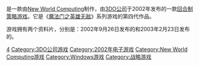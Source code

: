 {{noteTA
| G1=Games
| G2=Might&Magic
}}
{{Infobox VG
| title=魔法门之英雄无敌IV
| image = File:Heroes of Might and Magic IV.jpg
| caption = 魔法门之英雄无敌IV游戏封面
| developer = [[New_World_Computing|New World Computing]]
| publisher = [[3DO公司|3DO公司]]
| designer = [[Gus_Smedstad|Gus Smedstad]]
| released = {{vgrelease|NA|2002年3月28日|德国|2002年4月25日}}
| genre = [[回合制策略游戏|回合制策略游戏]]
| modes = [[单人电子游戏|单人]]、[[多人电子游戏|多人]]
| platforms = [[Microsoft_Windows|Microsoft Windows]]、[[Mac_OS_X|Mac OS X]]
}}

{{vgname|魔法门之英雄无敌IV|en=Heroes of Might and Magic IV}}是一款由[[New_World_Computing|New World Computing]]制作，由[[3DO公司|3DO公司]]于2002年发布的一款[[回合制策略游戏|回合制策略游戏]]。它是《[[魔法门之英雄无敌系列|魔法门之英雄无敌]]》系列游戏的第四代作品。

游戏拥有两个资料片，分别是：2002年9月26日发布的{{vgname-nbl|魔法门之英雄无敌IV：急速风暴|en=Heroes of Might and Magic IV: The Gathering Storm}}和2003年2月23日发布的{{vgname-nbl|魔法门之英雄无敌IV：疾风战场|en=Heroes of Might and Magic IV: Winds of War}}。

{{魔法门系列}}

{{DEFAULTSORT:Heroes of Might and Magic 4}}
[[Category:魔法门之英雄无敌系列|4]]
[[Category:3DO公司游戏|Category:3DO公司游戏]]
[[Category:2002年电子游戏|Category:2002年电子游戏]]
[[Category:New_World_Computing游戏|Category:New World Computing游戏]]
[[Category:Windows游戏|Category:Windows游戏]]
[[Category:战略游戏|Category:战略游戏]]

{{战略游戏小作品}}